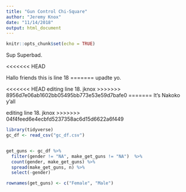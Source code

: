 ```yaml
---
title: "Gun Control Chi-Square"
author: "Jeremy Knox"
date: "11/14/2018"
output: html_document
---
```


```r
knitr::opts_chunk$set(echo = TRUE)
```



Sup Superbad. 

<<<<<<< HEAD

Hallo friends
this is line 18
=======
upadte yo.

<<<<<<< HEAD
editing line 18. jknox 
>>>>>>> 8956d7e06ab1602bb05495bb773e53e59d7bafe0
=======
It's Nakoko y'all

editing line 18. jknox 
>>>>>>> 04f4feed6e4ecbfd5237358ac6d15d6622a6f449



```r
library(tidyverse)
gc_df <- read_csv("gc_df.csv")


get_guns <- gc_df %>% 
  filter(gender != "NA", make_get_guns != "NA")  %>% 
  count(gender, make_get_guns) %>% 
  spread(make_get_guns, n) %>% 
  select(-gender)

rownames(get_guns) <- c("Female", "Male")


```

